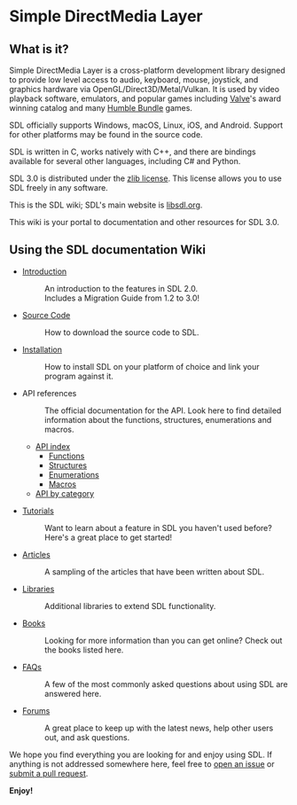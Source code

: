 = Simple DirectMedia Layer =

== What is it? ==
Simple DirectMedia Layer is a cross-platform development library designed to provide low level access to audio, keyboard, mouse, joystick, and graphics hardware via OpenGL/Direct3D/Metal/Vulkan. It is used by video playback software, emulators, and popular games including [http://valvesoftware.com Valve]'s award winning catalog and many [https://www.humblebundle.com Humble Bundle] games.

SDL officially supports Windows, macOS, Linux, iOS, and Android. Support for other platforms may be found in the source code.

SDL is written in C, works natively with C++, and there are bindings available for several other languages, including C# and Python.

SDL 3.0 is distributed under the [https://www.libsdl.org/license.php zlib license]. This license allows you to use SDL freely in any software.

This is the SDL wiki; SDL's main website is [https://libsdl.org/ libsdl.org].

This wiki is your portal to documentation and other resources for SDL 3.0.

== Using the SDL documentation Wiki ==

* [[Introduction]]
*: An introduction to the features in SDL 2.0.<br/>Includes a Migration Guide from 1.2 to 3.0!
* [[SourceCode|Source Code]]
*: How to download the source code to SDL.
* [[Installation]]
*: How to install SDL on your platform of choice and link your program against it.

* API references
*: The official documentation for the API.  Look here to find detailed information about the functions, structures, enumerations and macros.
** [[CategoryAPI|API index]]
*** [[CategoryAPIFunction|Functions]]
*** [[CategoryAPIStruct|Structures]]
*** [[CategoryAPIEnum|Enumerations]]
*** [[CategoryAPIMacro|Macros]]
** [[APIByCategory|API by category]]


* [[Tutorials]]
*: Want to learn about a feature in SDL you haven't used before?  Here's a great place to get started!
* [[Articles]]
*: A sampling of the articles that have been written about SDL.
* [[Libraries]]
*: Additional libraries to extend SDL functionality.
* [[Books]]
*: Looking for more information than you can get online?  Check out the books listed here.
* [[FAQs]]
*: A few of the most commonly asked questions about using SDL are answered here.
* [https://discourse.libsdl.org/ Forums]
*: A great place to keep up with the latest news, help other users out, and ask questions.

We hope you find everything you are looking for and enjoy using SDL.  If anything is not addressed somewhere here, feel free to [https://github.com/libsdl-org/SDL/issues open an issue] or [https://github.com/libsdl-org/SDL/pulls submit a pull request].

'''Enjoy!'''
